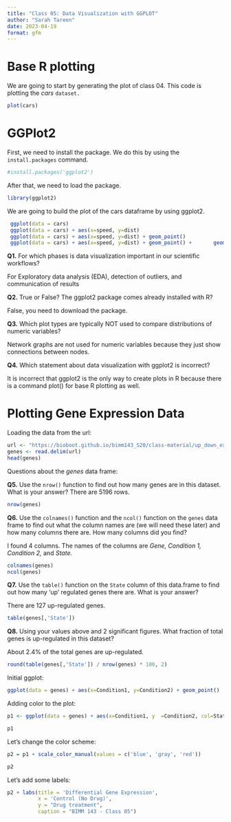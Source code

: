```yaml
---
title: "Class 05: Data Visualization with GGPLOT"
author: "Sarah Tareen"
date: 2023-04-19
format: gfm
---
```


# Base R plotting

We are going to start by generating the plot of class 04. This code is plotting the *cars* `dataset.`

```r
plot(cars)
```

# GGPlot2

First, we need to install the package. We do this by using the `install.packages` command.

```r
#install.packages('ggplot2')
```

After that, we need to load the package.

```r
library(ggplot2)
```

We are going to build the plot of the cars dataframe by using ggplot2.

```r
 ggplot(data = cars)
 ggplot(data = cars) + aes(x=speed, y=dist)
 ggplot(data = cars) + aes(x=speed, y=dist) + geom_point()
 ggplot(data = cars) + aes(x=speed, y=dist) + geom_point() +       geom_smooth(method = 'lm') + labs(title = 'Distance vs. Speed', subtitle = 'A nice subtitle!', x = 'Speed (MPH)', y = "Distance (ft)") + theme_bw()
```

**Q1.** For which phases is data visualization important in our scientific workflows?

For Exploratory data analysis (EDA), detection of outliers, and communication of results

**Q2.** True or False? The ggplot2 package comes already installed with R?

False, you need to download the package.

**Q3.** Which plot types are typically NOT used to compare distributions of numeric variables?

Network graphs are not used for numeric variables because they just show connections between nodes.

**Q4.** Which statement about data visualization with ggplot2 is incorrect?

It is incorrect that ggplot2 is the only way to create plots in R because there is a command plot() for base R plotting as well.

# Plotting Gene Expression Data

Loading the data from the url:

```r
url <- "https://bioboot.github.io/bimm143_S20/class-material/up_down_expression.txt"
genes <- read.delim(url)
head(genes)
```

Questions about the *genes* data frame:

**Q5.** Use the `nrow()` function to find out how many genes are in this dataset. What is your answer? There are 5196 rows.

```r
nrow(genes)
```

**Q6.** Use the `colnames()` function and the `ncol()` function on the `genes` data frame to find out what the column names are (we will need these later) and how many columns there are. How many columns did you find?

I found 4 columns. The names of the columns are *Gene, Condition 1, Condition 2,* and *State*.

```r
colnames(genes)
ncol(genes)
```

**Q7.** Use the `table()` function on the `State` column of this data.frame to find out how many 'up' regulated genes there are. What is your answer?

There are 127 up-regulated genes.

```r
table(genes[,'State'])
```

**Q8.** Using your values above and 2 significant figures. What fraction of total genes is up-regulated in this dataset?

About 2.4% of the total genes are up-regulated.

```r
round(table(genes[,'State']) / nrow(genes) * 100, 2)
```

Initial ggplot:

```r
ggplot(data = genes) + aes(x=Condition1, y=Condition2) + geom_point()
```

Adding color to the plot:

```r
p1 <- ggplot(data = genes) + aes(x=Condition1, y  =Condition2, col=State) + geom_point()

p1
```

Let's change the color scheme:

```r
p2 = p1 + scale_color_manual(values = c('blue', 'gray', 'red'))

p2
```

Let's add some labels:

```r
p2 + labs(title = 'Differential Gene Expression', 
          x = 'Control (No Drug)',
          y = "Drug treatment",
          caption = "BIMM 143 - Class 05")
```

